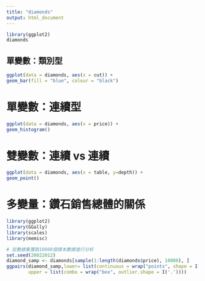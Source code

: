```yaml
---
title: "diamonds"
output: html_document
---
```


```r
library(ggplot2)
diamonds
```

## 單變數：類別型

```r
ggplot(data = diamonds, aes(x = cut)) +
geom_bar(fill = "blue", colour = "black")
```

# 單變數：連續型

```r
ggplot(data = diamonds, aes(x = price)) +
geom_histogram()
```

# 雙變數：連續 vs 連續

```r
ggplot(data = diamonds, aes(x = table, y=depth)) +
geom_point()
```

# 多變量：鑽石銷售總體的關係

```r
library(ggplot2)
library(GGally)
library(scales)
library(memisc)

# 從數據集獲取10000個樣本數據進行分析
set.seed(20022012)
diamond_samp <- diamonds[sample(1:length(diamonds$price), 10000), ]
ggpairs(diamond_samp,lower= list(continuous = wrap("points", shape = I('.'))),
        upper = list(combo = wrap("box", outlier.shape = I('.'))))
```